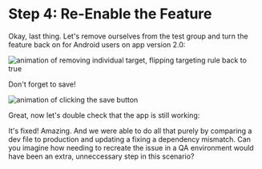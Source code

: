 
# Step 4: Re-Enable the Feature

Okay, last thing. Let's remove ourselves from the test group and turn the feature back on for Android users on app version 2.0:

![animation of removing individual target, flipping targeting rule back to true](/images/remove-individual-user.gif)

Don't forget to save!

![animation of clicking the save button](/images/final-save.gif)

Great, now let's double check that the app is still working:

<BrokenFeatureModule moduleId="4" />

It's fixed! Amazing. And we were able to do all that purely by comparing a dev file to production and updating a fixing a dependency mismatch. Can you imagine how needing to recreate the issue in a QA environment would have been an extra, unneccessary step in this scenario?